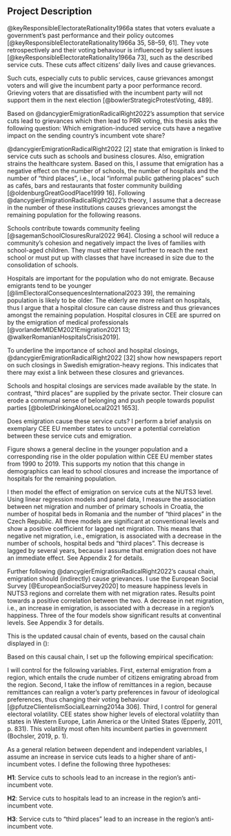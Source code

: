 ## Project Description

<!-- theory: what would we expect to happen based on theory? -->
@keyResponsibleElectorateRationality1966a states that voters evaluate a government’s past performance and their policy outcomes [@keyResponsibleElectorateRationality1966a 35, 58–59, 61]. They vote retrospectively and their voting behaviour is influenced by salient issues [@keyResponsibleElectorateRationality1966a 73], such as the described service cuts. These cuts affect citizens’ daily lives and cause grievances. 

Such cuts, especially cuts to public services, cause grievances amongst voters and will give the incumbent party a poor performance record. Grieving voters that are dissatisfied with the incumbent party will not support them in the next election [@bowlerStrategicProtestVoting, 489].

<!-- Make explicit the causal mechanism -->
Based on @dancygierEmigrationRadicalRight2022’s assumption that service cuts lead to grievances which then lead to PRR voting, this thesis asks the following question: Which emigration-induced service cuts have a negative impact on the sending country’s incumbent vote share?

@dancygierEmigrationRadicalRight2022 [2] state that emigration is linked to service cuts such as schools and business closures. Also, emigration strains the healthcare system. Based on this, I assume that emigration has a negative effect on the number of schools, the number of hospitals and the number of “third places”, i.e., local "informal public gathering places" such as cafés, bars and restaurants that foster community building [@oldenburgGreatGoodPlace1999 16]. Following @dancygierEmigrationRadicalRight2022’s theory, I assume that a decrease in the number of these institutions causes grievances amongst the remaining population for the following reasons.

Schools contribute towards community feeling [@sagemanSchoolClosuresRural2022 964]. Closing a school will reduce a community's cohesion and negatively impact the lives of families with school-aged children. They must either travel further to reach the next school or must put up with classes that have increased in size due to the consolidation of schools.

Hospitals are important for the population who do not emigrate. Because emigrants tend to be younger [@limElectoralConsequencesInternational2023 39], the remaining population is likely to be older. The elderly are more reliant on hospitals, thus I argue that a hospital closure can cause distress and thus grievances amongst the remaining population. Hospital closures in CEE are spurred on by the emigration of medical professionals [@vorlanderMIDEM2021Emigration2021 13; @walkerRomanianHospitalsCrisis2019]. 

To underline the importance of school and hospital closings, @dancygierEmigrationRadicalRight2022 [32] show how newspapers report on such closings in Swedish emigration-heavy regions. This indicates that there may exist a link between these closures and grievances.

Schools and hospital closings are services made available by the state. In contrast, “third places” are supplied by the private sector. Their closure can erode a communal sense of belonging and push people towards populist parties [@boletDrinkingAloneLocal2021 1653].

Does emigration cause these service cuts? I perform a brief analysis on exemplary CEE EU member states to uncover a potential correlation between these service cuts and emigration.

Figure \ref{fig:young_vs_old_population} shows a general decline in the younger population and a corresponding rise in the older population within CEE EU member states from 1990 to 2019. This supports my notion that this change in demographics can lead to school closures and increase the importance of hospitals for the remaining population.

\begin{figure}[t]
  \centering
  \includegraphics[width=\textwidth]{../documentation/young_vs_old_population.png}
  \caption{\textbf{Population size by age at country level, 1990--2019.} Source: Eurostat’s DEMO\_R\_PJANAGGR3 variable.}
  \label{fig:young_vs_old_population}
\end{figure}

I then model the effect of emigration on service cuts at the NUTS3 level. Using linear regression models and panel data, I measure the association between net migration and number of primary schools in Croatia, the number of hospital beds in Romania and the number of “third places” in the Czech Republic. All three models are significant at conventional levels and show a positive coefficient for lagged net migration. This means that negative net migration, i.e., emigration, is associated with a decrease in the number of schools, hospital beds and “third places”. This decrease is lagged by several years, because I assume that emigration does not have an immediate effect. See Appendix 2 for details.

Further following @dancygierEmigrationRadicalRight2022’s causal chain, emigration should (indirectly) cause grievances. I use the European Social Survey [@EuropeanSocialSurvey2020] to measure happiness levels in NUTS3 regions and correlate them with net migration rates. Results point towards a positive correlation between the two. A decrease in net migration, i.e., an increase in emigration, is associated with a decrease in a region’s happiness. Three of the four models show significant results at conventinal levels. See Appendix 3 for details.

This is the updated causal chain of events, based on the causal chain displayed in (\ref{eq:cm_dancygier}):

\begin{equation}
Emigration \rightarrow Service \; Cuts \rightarrow Grievances \rightarrow Anti{\text -}Incumbent \; Vote
\label{eq:cm_updated}
\end{equation}

<!-- model specification --> 
Based on this causal chain, I set up the following empirical specification:

\begin{equation}
\begin{aligned}
Anti{\text -}Incumbent \; Vote_{region, \; year} = \beta_0 & + \beta_1Service \; Cuts_{region, \; year} \\
      & + \beta_2External \; Emigration_{region, \; year} \\
      & + \beta_3Remittances_{region, \; year} \\
      & + \beta_4Electoral \; Volatility_{region, \; year} \\
      & + \varepsilon 
\end{aligned}
\end{equation}
<!-- https://latexeditor.lagrida.com/,  https://tex.stackexchange.com/questions/123211/a-short-hyphen-in-a-math-formula -->

<!-- Control Variables --> 
I will control for the following variables. First, external emigration from a region, which entails the crude number of citizens emigrating abroad from the region. Second, I take the inflow of remittances in a region, because remittances can realign a voter’s party preferences in favour of ideological preferences, thus changing their voting behaviour [@pfutzeClientelismSocialLearning2014a 306]. Third, I control for general electoral volatility. CEE states show higher levels of electoral volatility than states in Western Europe, Latin America or the United States (Epperly, 2011, p. 831). This volatility most often hits incumbent parties in government (Bochsler, 2019, p. 1).

<!-- Hypotheses as a general answer to the puzzle --> 
As a general relation between dependent and independent variables, I assume an increase in service cuts leads to a higher share of anti-incumbent votes. I define the following three hypotheses:

<!-- Public service cuts --> 
<!-- Emigration → Change in age distribution --> 
**H1**: Service cuts to schools lead to an increase in the region’s anti-incumbent vote.

<!-- Emigration → Population decline, labour shortage -->
**H2**: Service cuts to hospitals lead to an increase in the region’s anti-incumbent vote.

<!-- Private service cuts -->
<!-- Emigration → Population decline, labour shortage -->
**H3**: Service cuts to “third places” lead to an increase in the region’s anti-incumbent vote.
